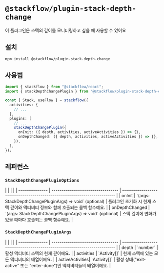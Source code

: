 
# `@stackflow/plugin-stack-depth-change`

이 플러그인은 스택의 깊이를 모니터링하고 싶을 때 사용할 수 있어요

## 설치

```bash npm2bun copy
npm install @stackflow/plugin-stack-depth-change
```

## 사용법

```ts showLineNumbers filename="stackflow.ts" copy
import { stackflow } from "@stackflow/react";
import { stackDepthChangePlugin } from "@stackflow/plugin-stack-depth-change";

const { Stack, useFlow } = stackflow({
  activities: {
    // ...
  },
  plugins: [
    // ...
    stackDepthChangePlugin({
      onInit: ({ depth, activities, activeActivities }) => {},
      onDepthChanged: ({ depth, activities, activeActivities }) => {},
    }),
  ],
});
```

## 레퍼런스
### `StackDepthChangePluginOptions`
<APITable>
|                 |                                    |                                                                            |
| --------------- | ---------------------------------- | -------------------------------------------------------------------------- |
| onInit          | `(args: StackDepthChangePluginArgs) => void` (optional) | 플러그인 초기화 시 현재 스택 깊이와 액티비티 정보와 함께 호출되는 콜백 함수예요.    |
| onDepthChanged  | `(args: StackDepthChangePluginArgs) => void` (optional) | 스택 깊이에 변화가 있을 때마다 호출되는 콜백 함수예요.                        |
</APITable>

### `StackDepthChangePluginArgs`
<APITable>
|                 |                                    |                                                                            |
| --------------- | ---------------------------------- | -------------------------------------------------------------------------- |
| depth           | `number`                           | 활성 액티비티 스택의 현재 깊이에요.                                      |
| activities      | `Activity[]`                       | 현재 스택에 있는 모든 액티비티의 배열이에요.                               |
| activeActivities| `Activity[]`                       | 활성 상태("exit-active" 또는 "enter-done")인 액티비티들의 배열이에요.         |
</APITable>
